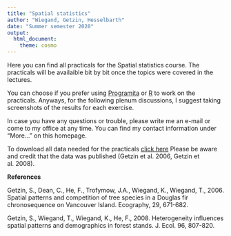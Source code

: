```yaml
---
title: "Spatial statistics"
author: "Wiegand, Getzin, Hesselbarth"
date: "Summer semester 2020"
output: 
  html_document:
    theme: cosmo
---
```


Here you can find all practicals for the Spatial statistics course. The practicals will be availaible bit by bit once the topics were covered in the lectures.

You can choose if you prefer using [Programita](http://programita.org) or [R](https://www.r-project.org) to work on the practicals. Anyways, for the following plenum discussions, I suggest taking screenshots of the results for each exercise.

In case you have any questions or trouble, please write me an e-mail or come to my office at any time. You can find my contact information under "More..." on this homepage.

To download all data needed for the practicals [click here](Data.zip) Please be aware and credit that the data was published (Getzin et al. 2006, Getzin et al. 2008).

**References**

Getzin, S., Dean, C., He, F., Trofymow, J.A., Wiegand, K., Wiegand, T., 2006. Spatial patterns and competition of tree species in a Douglas fir chronosequence on Vancouver Island. Ecography, 29, 671-682.

Getzin, S., Wiegand, T., Wiegand, K., He, F., 2008. Heterogeneity influences spatial patterns and demographics in forest stands. J. Ecol. 96, 807-820.

